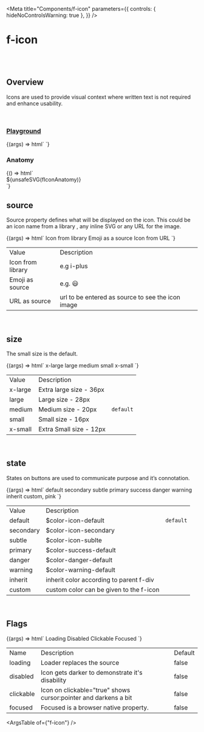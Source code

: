 
<Meta
  title="Components/f-icon"
  parameters={{
    controls: { hideNoControlsWarning: true },
  }}
/>

# f-icon

<br />
<br />

## Overview

<f-divider></f-divider>

Icons are used to provide visual context where written text is not required and enhance usability.

<br />

### [Playground](/story/components-f-icon--playground)

<Canvas>
  <Story
    name="Playground"
    argTypes={{
      size: {
        control: "select",
        options: ["x-large", "large", "medium", "small", "x-small"],
      },
      state: {
        control: "select",
        options: [
          "default",
          "secondary",
          "subtle",
          "primary",
          "danger",
          "warning",
          "inherit",
          "custom, #0000FF",
          "custom, gray",
          "custom, #fff",
          "custom, white",
          "custom, black",
          "custom, #607B9F",
        ],
      },
      loading: {
        control: { type: "boolean" },
        if: { arg: "disabled", eq: false },
      },
      disabled: {
        control: { type: "boolean" },
        if: { arg: "loading", eq: false },
      },
      clickable: {
        control: { type: "boolean" },
        if: { arg: "disabled", eq: false },
      },
    }}
    args={{
      source: "i-plus",
      size: "medium",
      state: "primary",
      loading: false,
      disabled: false,
      clickable: false,
    }}
  >
    {(args) => html`<f-div direction="column" padding="x-large">
      <f-icon
        source=${args.source}
        .size=${args.size}
        .state=${args.state}
        .loading=${args.loading}
        .disabled=${args.disabled}
        .clickable=${args.clickable}
      ></f-icon>
    </f-div>`}
  </Story>
</Canvas>

<br />

### Anatomy

<f-divider></f-divider>

<Story name="Anatomy">
  {() => html`<div class="align-center">${unsafeSVG(fIconAnatomy)}</div>`}
</Story>

<br />

## source

<f-divider></f-divider>

Source property defines what will be displayed on the icon. This could be an icon name from a
library , any inline SVG or any URL for the image.

<Canvas>
  <Story name="source">
    {(args) => html`<f-div gap="medium" padding="x-large" direction="row" align="middle-center">
      <f-div padding="large" gap="medium" direction="column" width="hug-content">
        <f-div height="hug-content" padding="none" align="middle-center">
          <f-text variant="para" size="large" weight="medium">Icon from library</f-text>
        </f-div>
        <f-div height="hug-content" padding="none" align="middle-center">
          <f-icon source="i-plus"></f-icon>
        </f-div>
      </f-div>
      <f-div padding="large" gap="medium" direction="column" width="hug-content">
        <f-div height="hug-content" padding="none" align="middle-center">
          <f-text variant="para" size="large" weight="medium">Emoji as a source</f-text>
        </f-div>
        <f-div height="hug-content" padding="none" align="middle-center" overflow="hidden">
          <f-icon source="😃"></f-icon>
        </f-div>
      </f-div>
      <f-div padding="large" gap="medium" direction="column" width="hug-content">
        <f-div height="hug-content" padding="none" align="middle-center">
          <f-text variant="para" size="large" weight="medium">Icon from URL</f-text>
        </f-div>
        <f-div height="hug-content" padding="none" align="middle-center" overflow="hidden">
          <f-icon
            source="https://upload.wikimedia.org/wikipedia/commons/thumb/3/35/Information_icon.svg/1024px-Information_icon.svg.png"
          ></f-icon>
        </f-div>
      </f-div>
    </f-div>`}
  </Story>
</Canvas>

<table class="custom-table">
  <tbody>
    <tr>
      <td>Value</td>
      <td>Description</td>
      <td></td>
    </tr>
    <tr>
      <td>Icon from library</td>
      <td>e.g i-plus</td>
      <td></td>
    </tr>
    <tr>
      <td>Emoji as source</td>
      <td>e.g. 😃</td>
      <td></td>
    </tr>
    <tr>
      <td>URL as source</td>
      <td>url to be entered as source to see the icon image</td>
      <td></td>
    </tr>
  </tbody>
</table>

<br />

## size

<f-divider></f-divider>

The small size is the default.

<Canvas>
  <Story name="size">
    {(args) => html`<f-div gap="medium" padding="x-large" align="middle-center">
      <f-div padding="large" gap="medium" direction="column" width="hug-content">
        <f-div height="hug-content" padding="none" align="middle-center">
          <f-text variant="para" size="large" weight="medium">x-large</f-text>
        </f-div>
        <f-div height="hug-content" padding="none" align="middle-center">
          <f-icon source="i-plus" size="x-large"></f-icon>
        </f-div>
      </f-div>
      <f-div padding="large" gap="medium" direction="column" width="hug-content">
        <f-div height="hug-content" padding="none" align="middle-center">
          <f-text variant="para" size="large" weight="medium">large<f-text>
        </f-div>
        <f-div height="hug-content" padding="none" align="middle-center">
          <f-icon source="i-plus" size="large"></f-icon>
        </f-div>
      </f-div>
      <f-div padding="large" gap="medium" direction="column" width="hug-content">
        <f-div height="hug-content" padding="none" align="middle-center">
          <f-text variant="para" size="large" weight="medium">medium</f-text>
        </f-div>
        <f-div height="hug-content" padding="none" align="middle-center">
          <f-icon source="i-plus" size="medium"></f-icon>
        </f-div>
      </f-div>
      <f-div padding="large" gap="medium" direction="column" width="hug-content">
        <f-div height="hug-content" padding="none" align="middle-center">
          <f-text variant="para" size="large" weight="medium">small<f-text>
        </f-div>
        <f-div height="hug-content" padding="none" align="middle-center">
          <f-icon source="i-plus" size="small"></f-icon>
        </f-div>
      </f-div>
      <f-div padding="large" gap="medium" direction="column" width="hug-content">
        <f-div height="hug-content" padding="none" align="middle-center">
          <f-text variant="para" size="large" weight="medium">x-small</f-text>
        </f-div>
        <f-div height="hug-content" padding="none" align="middle-center">
          <f-icon source="i-plus" size="x-small"></f-icon>
        </f-div>
      </f-div>
    </f-div>`}
  </Story>
</Canvas>

<table class="custom-table">
  <tbody>
    <tr>
      <td>Value</td>
      <td>Description</td>
      <td></td>
    </tr>
    <tr>
      <td>x-large</td>
      <td>Extra large size - 36px</td>
      <td></td>
    </tr>
    <tr>
      <td>large</td>
      <td>Large size - 28px</td>
      <td></td>
    </tr>
    <tr>
      <td>medium</td>
      <td>Medium size - 20px</td>
      <td>
        <code>default</code>
      </td>
    </tr>
    <tr>
      <td>small</td>
      <td>Small size - 16px</td>
      <td></td>
    </tr>
    <tr>
      <td>x-small</td>
      <td>Extra Small size - 12px</td>
      <td></td>
    </tr>
  </tbody>
</table>

<br />

## state

<f-divider></f-divider>

States on buttons are used to communicate purpose and it’s connotation.

<Canvas>
  <Story name="state">
    {(args) => html`<f-div gap="medium" padding="x-large" align="middle-center">
      <f-div padding="large" gap="medium" direction="column" width="hug-content">
        <f-div height="hug-content" padding="none" align="middle-center">
          <f-text variant="para" size="large" weight="medium">default</f-text>
        </f-div>
        <f-div height="hug-content" padding="none" align="middle-center">
          <f-icon source="i-plus" size="x-large" state="default"></f-icon>
        </f-div>
      </f-div>
      <f-div padding="large" gap="medium" direction="column" width="hug-content">
        <f-div height="hug-content" padding="none" align="middle-center">
          <f-text variant="para" size="large" weight="medium">secondary<f-text>
        </f-div>
        <f-div height="hug-content" padding="none" align="middle-center">
          <f-icon source="i-plus" size="x-large" state="secondary"></f-icon>
        </f-div>
      </f-div>
      <f-div padding="large" gap="medium" direction="column" width="hug-content">
        <f-div height="hug-content" padding="none" align="middle-center">
          <f-text variant="para" size="large" weight="medium">subtle</f-text>
        </f-div>
        <f-div height="hug-content" padding="none" align="middle-center">
          <f-icon source="i-plus" size="x-large" state="subtle"></f-icon>
        </f-div>
      </f-div>
      <f-div padding="large" gap="medium" direction="column" width="hug-content">
        <f-div height="hug-content" padding="none" align="middle-center">
          <f-text variant="para" size="large" weight="medium">primary<f-text>
        </f-div>
        <f-div height="hug-content" padding="none" align="middle-center">
          <f-icon source="i-plus" size="x-large" state="primary"></f-icon>
        </f-div>
      </f-div>
      <f-div padding="large" gap="medium" direction="column" width="hug-content">
        <f-div height="hug-content" padding="none" align="middle-center">
          <f-text variant="para" size="large" weight="medium">success</f-text>
        </f-div>
        <f-div height="hug-content" padding="none" align="middle-center">
          <f-icon source="i-plus" size="x-large" state="success"></f-icon>
        </f-div>
      </f-div>
            <f-div padding="large" gap="medium" direction="column" width="hug-content">
        <f-div height="hug-content" padding="none" align="middle-center">
          <f-text variant="para" size="large" weight="medium">danger</f-text>
        </f-div>
        <f-div height="hug-content" padding="none" align="middle-center">
          <f-icon source="i-plus" size="x-large" state="danger"></f-icon>
        </f-div>
      </f-div>
            <f-div padding="large" gap="medium" direction="column" width="hug-content">
        <f-div height="hug-content" padding="none" align="middle-center">
          <f-text variant="para" size="large" weight="medium">warning</f-text>
        </f-div>
        <f-div height="hug-content" padding="none" align="middle-center">
          <f-icon source="i-plus" size="x-large" state="warning"></f-icon>
        </f-div>
      </f-div>
                  <f-div padding="large" gap="medium" direction="column" width="hug-content">
        <f-div height="hug-content" padding="none" align="middle-center">
          <f-text variant="para" size="large" weight="medium">inherit</f-text>
        </f-div>
        <f-div height="hug-content" padding="none" align="middle-center" state="success">
          <f-icon source="i-plus" size="x-large" state="inhherit"></f-icon>
        </f-div>
      </f-div>
                  <f-div padding="large" gap="medium" direction="column" width="hug-content">
        <f-div height="hug-content" padding="none" align="middle-center">
          <f-text variant="para" size="large" weight="medium">custom, pink</f-text>
        </f-div>
        <f-div height="hug-content" padding="none" align="middle-center">
          <f-icon source="i-plus" size="x-large" state="custom,pink"></f-icon>
        </f-div>
      </f-div>
    </f-div>`}
  </Story>
</Canvas>

<table class="custom-table">
  <tbody>
    <tr>
      <td>Value</td>
      <td>Description</td>
      <td></td>
    </tr>
    <tr>
      <td>default</td>
      <td>
        <a>$color-icon-default</a>
      </td>
      <td>
        <code>default</code>
      </td>
    </tr>
    <tr>
      <td>secondary</td>
      <td>
        <a>$color-icon-secondary</a>
      </td>
      <td></td>
    </tr>
    <tr>
      <td>subtle</td>
      <td>
        <a>$color-icon-sublte</a>
      </td>
      <td></td>
    </tr>
    <tr>
      <td>primary</td>
      <td>
        <a>$color-success-default</a>
      </td>
      <td></td>
    </tr>
    <tr>
      <td>danger</td>
      <td>
        <a>$color-danger-default</a>
      </td>
      <td></td>
    </tr>
    <tr>
      <td>warning</td>
      <td>
        <a>$color-warning-default</a>
      </td>
      <td></td>
    </tr>
    <tr>
      <td>inherit</td>
      <td>inherit color according to parent f-div</td>
      <td></td>
    </tr>
    <tr>
      <td>custom</td>
      <td>custom color can be given to the f-icon</td>
      <td></td>
    </tr>
  </tbody>
</table>

<br />

## Flags

<f-divider></f-divider>

<Canvas>
  <Story name="Flags">
    {(args) => html`<f-div gap="large" padding="x-large" direction="column">
      <f-div height="hug-content" padding="none">
        <f-text variant="para" size="large" weight="medium">Loading</f-text>
      </f-div>
      <f-div padding="none" direction="row" gap="x-large" overflow="hidden">
        <f-icon source="i-plus" state="primary" size="x-large"></f-icon>
        <f-icon source="i-plus" state="primary" size="x-large" loading=${true}></f-icon>
      </f-div>
      <f-div height="hug-content" padding="none">
        <f-text variant="para" size="large" weight="medium">Disabled</f-text>
      </f-div>
      <f-div padding="none" direction="row" gap="x-large">
        <f-icon source="i-plus" state="primary" size="x-large"></f-icon>
        <f-icon source="i-plus" state="primary" size="x-large" disabled=${true}></f-icon>
      </f-div>
      <f-div height="hug-content" padding="none">
        <f-text variant="para" size="large" weight="medium">Clickable</f-text>
      </f-div>
      <f-div padding="none" direction="row" gap="x-large">
        <f-icon source="i-plus" state="primary" size="x-large" clickable=${true}></f-icon>
      </f-div>
      <f-div height="hug-content" padding="none">
        <f-text variant="para" size="large" weight="medium">Focused</f-text>
      </f-div>
      <f-div padding="none" direction="row" gap="x-large">
        <f-icon source="i-plus" state="primary" size="x-large"></f-icon>
        <f-icon source="i-plus" state="primary" size="x-large" focused=${true}></f-icon>
      </f-div>
    </f-div>`}
  </Story>
</Canvas>

<table class="custom-table">
  <tbody>
    <tr>
      <td>Name</td>
      <td>Description</td>
      <td>Default</td>
    </tr>
    <tr>
      <td>loading</td>
      <td>Loader replaces the source</td>
      <td>false</td>
    </tr>
    <tr>
      <td>disabled</td>
      <td>Icon gets darker to demonstrate it's disability</td>
      <td>false </td>
    </tr>
    <tr>
      <td>clickable</td>
      <td>Icon on clickable="true" shows cursor:pointer and darkens a bit</td>
      <td>false</td>
    </tr>
    <tr>
      <td>focused</td>
      <td>Focused is a browser native property.</td>
      <td>false</td>
    </tr>
  </tbody>
</table>

<ArgsTable of={"f-icon"} />
